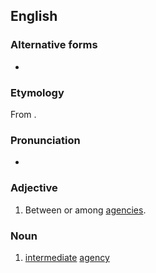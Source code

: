 {{also|inter-agency}}
==English==

===Alternative forms===
* {{l|en|inter-agency}}

===Etymology===
From {{prefix|en|inter|agency}}.

===Pronunciation===
* {{IPA|/ɪntəˈɹeɪd͡ʒənsi/|lang=en}}

===Adjective===
{{en-adj|-}}

# Between or among [[agency|agencies]].

===Noun===
{{en-noun|?}}

# [[intermediate]] [[agency]]

{{Webster 1913}}